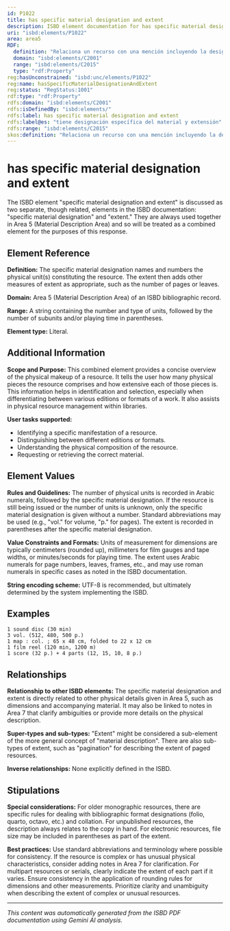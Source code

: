 ```yaml
---
id: P1022
title: has specific material designation and extent
description: ISBD element documentation for has specific material designation and extent
uri: "isbd:elements/P1022"
area: area5
RDF:
  definition: "Relaciona un recurso con una mención incluyendo la designación específica de material, la extension, la mención de paginación (si es un recurso impreso) y la duración (si el recurso tiene un aspecto inherente de duración)."
  domain: "isbd:elements/C2001"
  range: "isbd:elements/C2015"
  type: "rdf:Property"
reg:hasUnconstrained: "isbd:unc/elements/P1022"
reg:name: hasSpecificMaterialDesignationAndExtent
reg:status: "RegStatus:1001"
rdf:type: "rdf:Property"
rdfs:domain: "isbd:elements/C2001"
rdfs:isDefinedBy: "isbd:elements/"
rdfs:label: has specific material designation and extent
rdfs:label@es: "tiene designación específica del material y extensión"
rdfs:range: "isbd:elements/C2015"
skos:definition: "Relaciona un recurso con una mención incluyendo la designación específica de material, la extension, la mención de paginación (si es un recurso impreso) y la duración (si el recurso tiene un aspecto inherente de duración)."
---
```

# has specific material designation and extent

The ISBD element "specific material designation and extent" is discussed as two separate, though related, elements in the ISBD documentation: "specific material designation" and "extent." They are always used together in Area 5 (Material Description Area) and so will be treated as a combined element for the purposes of this response.

## Element Reference

**Definition:** The specific material designation names and numbers the physical unit(s) constituting the resource. The extent then adds other measures of extent as appropriate, such as the number of pages or leaves.

**Domain:** Area 5 (Material Description Area) of an ISBD bibliographic record.

**Range:** A string containing the number and type of units, followed by the number of subunits and/or playing time in parentheses.

**Element type:** Literal.


## Additional Information

**Scope and Purpose:**  This combined element provides a concise overview of the physical makeup of a resource. It tells the user how many physical pieces the resource comprises and how extensive each of those pieces is. This information helps in identification and selection, especially when differentiating between various editions or formats of a work. It also assists in physical resource management within libraries.

**User tasks supported:**
- Identifying a specific manifestation of a resource.
- Distinguishing between different editions or formats.
- Understanding the physical composition of the resource.
- Requesting or retrieving the correct material.



## Element Values

**Rules and Guidelines:** The number of physical units is recorded in Arabic numerals, followed by the specific material designation. If the resource is still being issued or the number of units is unknown, only the specific material designation is given without a number. Standard abbreviations may be used (e.g., "vol." for volume, "p." for pages).  The extent is recorded in parentheses after the specific material designation.

**Value Constraints and Formats:**  Units of measurement for dimensions are typically centimeters (rounded up), millimeters for film gauges and tape widths, or minutes/seconds for playing time. The extent uses Arabic numerals for page numbers, leaves, frames, etc., and may use roman numerals in specific cases as noted in the ISBD documentation.

**String encoding scheme:** UTF-8 is recommended, but ultimately determined by the system implementing the ISBD.


## Examples

```
1 sound disc (30 min)
3 vol. (512, 480, 500 p.)
1 map : col. ; 65 x 48 cm, folded to 22 x 12 cm
1 film reel (120 min, 1200 m)
1 score (32 p.) + 4 parts (12, 15, 10, 8 p.)
```


## Relationships

**Relationship to other ISBD elements:** The specific material designation and extent is directly related to other physical details given in Area 5, such as dimensions and accompanying material. It may also be linked to notes in Area 7 that clarify ambiguities or provide more details on the physical description.

**Super-types and sub-types:** "Extent" might be considered a sub-element of the more general concept of "material description". There are also sub-types of extent, such as "pagination" for describing the extent of paged resources.

**Inverse relationships:** None explicitly defined in the ISBD.



## Stipulations

**Special considerations:** For older monographic resources, there are specific rules for dealing with bibliographic format designations (folio, quarto, octavo, etc.) and collation. For unpublished resources, the description always relates to the copy in hand.  For electronic resources, file size may be included in parentheses as part of the extent.

**Best practices:**  Use standard abbreviations and terminology where possible for consistency. If the resource is complex or has unusual physical characteristics, consider adding notes in Area 7 for clarification.  For multipart resources or serials, clearly indicate the extent of each part if it varies. Ensure consistency in the application of rounding rules for dimensions and other measurements.  Prioritize clarity and unambiguity when describing the extent of complex or unusual resources.


---

*This content was automatically generated from the ISBD PDF documentation using Gemini AI analysis.*
